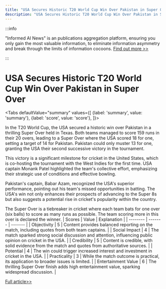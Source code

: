 ```yaml
---
title: "USA Secures Historic T20 World Cup Win Over Pakistan in Super Over"
description: "USA Secures Historic T20 World Cup Win Over Pakistan in Super Over"
---
```



:::info

"Informed AI News" is an publications aggregation platform, ensuring you only gain the most valuable information, to eliminate information asymmetry and break through the limits of information cocoons.  [Find out more >>](/)

:::

# USA Secures Historic T20 World Cup Win Over Pakistan in Super Over


<Tabs
	defaultValue="summary"
	values={[
	{label: 'summary', value: 'summary'},
	{label: 'score', value: 'score'},
]}>
<TabItem value="summary">


In the T20 World Cup, the USA secured a historic win over Pakistan in a thrilling Super Over held in Texas. Both teams managed to score 159 runs in their 20 overs, leading to a Super Over where the USA scored 18 for one, setting a target of 14 for Pakistan. Pakistan could only muster 13 for one, granting the USA their second successive victory in the tournament.

This victory is a significant milestone for cricket in the United States, which is co-hosting the tournament with the West Indies for the first time. USA captain Monank Patel highlighted the team's collective effort, emphasizing their strategic use of conditions and effective bowling.

Pakistan's captain, Babar Azam, recognized the USA's superior performance, pointing out his team's missed opportunities in batting. The USA's win not only enhances their prospects of advancing to the Super 8s but also suggests a potential rise in cricket's popularity within the country.

The Super Over is a tiebreaker in cricket where each team bats for one over (six balls) to score as many runs as possible. The team scoring more in this over is declared the winner.
</TabItem>
<TabItem value="score">
	| Scores     | Value   | Explanation |
	| -------- | ------- | ------- |
	| Objectivity  | 5    | Content provides balanced reporting on the match, including quotes from both team captains.    |
	| Social Impact | 4     | The match sparked strong social discussion and attention, influencing public opinion on cricket in the USA.    |
	| Credibility    | 5    | Content is credible, with solid evidence from the match and quotes from authoritative sources.    |
	| Potential    | 4    | The win could trigger increased interest and investment in cricket in the USA.    |
	| Practicality    | 3    | While the match outcome is practical, its application to broader issues is limited.    |
	| Entertainment Value    | 6    | The thrilling Super Over finish adds high entertainment value, sparking widespread discussion.    |
</TabItem>
</Tabs>

[Full article>>](https://www.cnbc.com/2024/06/07/usa-beat-pakistan-in-historic-triumph-after-thrilling-super-over-win.html)
